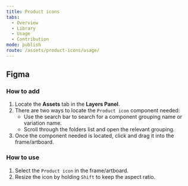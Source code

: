 ```yaml
---
title: Product icons
tabs:
  - Overview
  - Library
  - Usage
  - Contribution
mode: publish
route: /assets/product-icons/usage/
---
```


## Figma

### How to add

1. Locate the **Assets** tab in the **Layers Panel**.
2. There are two ways to locate the `Product icon` component needed:
   - Use the search bar to search for a component grouping name or variation name.
   - Scroll through the folders list and open the relevant grouping.
3. Once the component needed is located, click and drag it into the frame/artboard.

### How to use

1. Select the `Product icon` in the frame/artboard.
2. Resize the icon by holding `Shift` to keep the aspect ratio.
